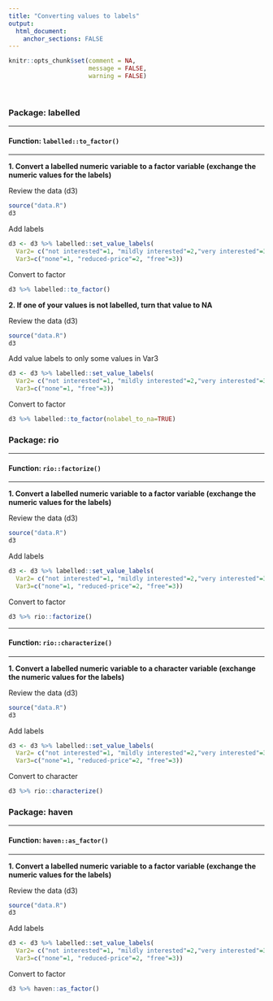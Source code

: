 ```yaml
---
title: "Converting values to labels"
output: 
  html_document:
    anchor_sections: FALSE
---
```


```r
knitr::opts_chunk$set(comment = NA,
                      message = FALSE,
                      warning = FALSE)
```

<br>


### Package: labelled

---

#### Function: `labelled::to_factor()`

---

**1\. Convert a labelled numeric variable to a factor variable (exchange the numeric values for the labels)**

Review the data (d3)

```r

source("data.R")
d3

```


Add labels

```r

d3 <- d3 %>% labelled::set_value_labels(
  Var2= c("not interested"=1, "mildly interested"=2,"very interested"=3),
  Var3=c("none"=1, "reduced-price"=2, "free"=3))

```

Convert to factor

```r

d3 %>% labelled::to_factor()


```

**2\. If one of your values is not labelled, turn that value to NA**

Review the data (d3)

```r

source("data.R")
d3

```


Add value labels to only some values in Var3

```r

d3 <- d3 %>% labelled::set_value_labels(
  Var2= c("not interested"=1, "mildly interested"=2,"very interested"=3),
  Var3=c("none"=1, "free"=3))

```

Convert to factor

```r

d3 %>% labelled::to_factor(nolabel_to_na=TRUE)

```


### Package: rio

---

#### Function: `rio::factorize()`

---

**1\. Convert a labelled numeric variable to a factor variable (exchange the numeric values for the labels)**

Review the data (d3)

```r

source("data.R")
d3

```


Add labels

```r

d3 <- d3 %>% labelled::set_value_labels(
  Var2= c("not interested"=1, "mildly interested"=2,"very interested"=3),
  Var3=c("none"=1, "reduced-price"=2, "free"=3))

```

Convert to factor

```r

d3 %>% rio::factorize()


```

---

#### Function: `rio::characterize()`

---

**1\. Convert a labelled numeric variable to a character variable (exchange the numeric values for the labels)**

Review the data (d3)

```r

source("data.R")
d3

```


Add labels

```r

d3 <- d3 %>% labelled::set_value_labels(
  Var2= c("not interested"=1, "mildly interested"=2,"very interested"=3),
  Var3=c("none"=1, "reduced-price"=2, "free"=3))

```

Convert to character

```r

d3 %>% rio::characterize()

```



### Package: haven

---

#### Function: `haven::as_factor()`

---

**1\. Convert a labelled numeric variable to a factor variable (exchange the numeric values for the labels)**

Review the data (d3)

```r

source("data.R")
d3

```


Add labels

```r

d3 <- d3 %>% labelled::set_value_labels(
  Var2= c("not interested"=1, "mildly interested"=2,"very interested"=3),
  Var3=c("none"=1, "reduced-price"=2, "free"=3))

```

Convert to factor

```r

d3 %>% haven::as_factor()


```
